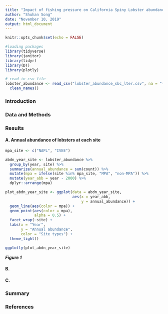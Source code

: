 ```yaml
---
title: "Impact of fishing pressure on California Spiny Lobster abundance and community size structure along the Santa Barbara Coast"
author: "Shuhan Song"
date: "November 10, 2019"
output: html_document
---
```


```r
knitr::opts_chunk$set(echo = FALSE)

#loading packages
library(tidyverse)
library(janitor)
library(tidyr)
library(DT)
library(plotly)

# read in csv file
lobster_abundance <- read_csv("lobster_abundance_sbc_lter.csv", na = "-99999") %>% 
  clean_names()
```

### Introduction

### Data and Methods

### Results  
#### A. Annual abundance of lobsters at each site

```r
mpa_site <- c("NAPL", "IVEE")

abdn_year_site <- lobster_abundance %>% 
  group_by(year, site) %>% 
  summarize(annual_abundance = sum(count)) %>% 
  mutate(mpa = ifelse(site %in% mpa_site, "MPA", "non-MPA")) %>% 
  mutate(year_abb = year - 2000) %>% 
  dplyr::arrange(mpa)

plot_abdn_year_site <- ggplot(data = abdn_year_site, 
                              aes(x = year_abb,
                                  y = annual_abundance)) +
  geom_line(aes(color = mpa)) +
  geom_point(aes(color = mpa),
             alpha = 0.5) +
  facet_wrap(~site) +
  labs(x = "Year", 
       y = "Annual abundance",
       color = "Site types") +
  theme_light()

ggplotly(plot_abdn_year_site)
```

_**Figure 1**_


#### B. 

#### C. 

### Summary

### References


